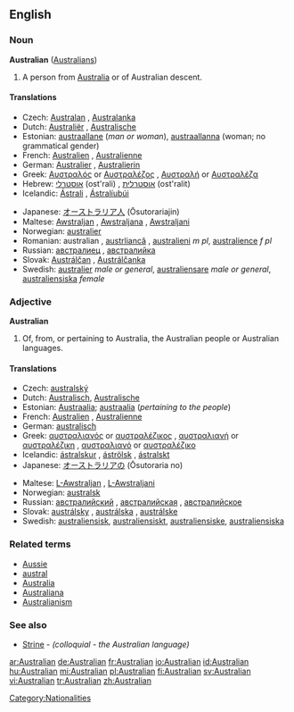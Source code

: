 ==English==

===Noun===
'''Australian''' ([[Australians]])

# A person from [[Australia]] or of Australian descent.

====Translations====
{{top}}
*Czech: [[Australan]] {{m}}, [[Australanka]] {{f}}
*Dutch: [[Australiër]] {{m}}, [[Australische]] {{f}}
*Estonian: [[austraallane]] (''man or woman''), [[austraallanna]] (woman; no grammatical gender)
*French: [[Australien]] {{m}}, [[Australienne]] {{f}}
*German: [[Australier]] {{m}}, [[Australierin]] {{f}}
*Greek: [[Αυστραλός]] {{m}} or [[Αυστραλέζος]] {{m}}, [[Αυστραλή]] {{f}} or [[Αυστραλέζα]] {{f}}
*Hebrew: [[אוסטרלי]] (ost'rali) {{m}}, [[אוסטרלית]] (ost'ralit) {{f}}
*Icelandic: [[Ástrali]] {{m}}, [[Ástralíubúi]] {{m}}
{{mid}}
*Japanese: [[オーストラリア人]] (Ōsutorariajin)
*Maltese: [[Awstraljan]] {{m}}, [[Awstraljana]] {{f}}, [[Awstraljani]] {{p}}
*Norwegian: [[australier]] {{m}}
*Romanian: australian {{m}}, [[austrliancă]] {{f}}, [[australieni]] ''m pl'', [[australience]] ''f pl''
*Russian: [[австралиец]] {{m}}, [[австралийка]] {{f}}
*Slovak: [[Austrálčan]] {{m}}, [[Austrálčanka]] {{f}}
*Swedish: [[australier]] ''male or general'', [[australiensare]] ''male or general'', [[australiensiska]] ''female''
{{bottom}}

===Adjective===
'''Australian'''

# Of, from, or pertaining to Australia, the Australian people or Australian languages.

====Translations====
{{top}}
*Czech: [[australský]] {{m}}
*Dutch: [[Australisch]], [[Australische]]
*Estonian: [[Austraalia]]; [[austraalia]] (''pertaining to the people'')
*French: [[Australien]] {{m}}, [[Australienne]] {{f}}
*German: [[australisch]]
*Greek: [[αυστραλιανός]] {{m}} or [[αυστραλέζικος]] {{m}}, [[αυστραλιανή]] {{f}} or [[αυστραλέζικη]] {{f}}, [[αυστραλιανό]] {{n}} or [[αυστραλέζικο]] {{n}}
*Icelandic: [[ástralskur]] {{m}}, [[áströlsk]] {{f}}, [[ástralskt]] {{n}}
*Japanese: [[オーストラリア]]の (Ōsutoraria no)
{{mid}}
*Maltese: [[L-Awstraljan]] {{m}}, [[L-Awstraljani]] {{p}}
*Norwegian: [[australsk]]
*Russian: [[австралийский]] {{m}}, [[австралийская]] {{f}}, [[австралийское]] {{n}}
*Slovak: [[austrálsky]] {{m}}, [[austrálska]] {{f}}, [[austrálske]] {{n}}
*Swedish: [[australiensisk]], [[australiensiskt]], [[australiensiske]], [[australiensiska]]
{{bottom}}

===Related terms===
*[[Aussie]]
*[[austral]]
*[[Australia]]
*[[Australiana]]
*[[Australianism]]

===See also===
*[[Strine]] - ''(colloquial - the Australian language)''

[[Category:Nationalities]]

[[ar:Australian]]
[[de:Australian]]
[[fr:Australian]]
[[io:Australian]]
[[id:Australian]]
[[hu:Australian]]
[[mi:Australian]]
[[pl:Australian]]
[[fi:Australian]]
[[sv:Australian]]
[[vi:Australian]]
[[tr:Australian]]
[[zh:Australian]]